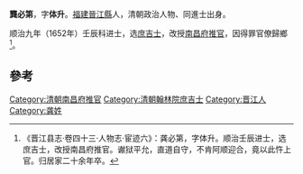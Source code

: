 '''龔必第'''，字'''体升'''。[[福建|福建]][[晉江縣|晉江縣]]人，清朝政治人物、同進士出身。

顺治九年（1652年）壬辰科进士，选[[庶吉士|庶吉士]]，改授[[南昌府|南昌府]][[推官|推官]]，因得罪官僚歸鄉<ref>《晋江县志·卷四十三·人物志·宦迹六》：龚必第，字体升。顺治壬辰进士，选庶吉士，改授南昌府推官。谳狱平允，直道自守，不肯阿顺迎合，竟以此忤上官。归居家二十余年卒。</ref>。

==參考==
{{reflist}}
{{清朝人物小作品}}
{{順治九年壬辰科殿試金榜}}
{{DEFAULTSORT:Gong龔}}
[[Category:清朝南昌府推官|Category:清朝南昌府推官]]
[[Category:清朝翰林院庶吉士|Category:清朝翰林院庶吉士]]
[[Category:晋江人|Category:晋江人]]
[[Category:龚姓|Category:龚姓]]